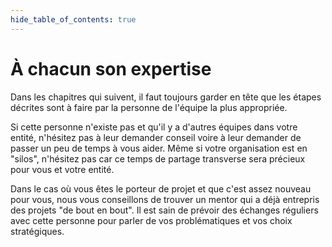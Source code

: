 ```yaml
---
hide_table_of_contents: true
---
```


# À chacun son expertise

Dans les chapitres qui suivent, il faut toujours garder en tête que les étapes décrites sont à faire par la personne de l'équipe la plus appropriée.

Si cette personne n'existe pas et qu'il y a d'autres équipes dans votre entité, n'hésitez pas à leur demander conseil voire à leur demander de passer un peu de temps à vous aider. Même si votre organisation est en "silos", n'hésitez pas car ce temps de partage transverse sera précieux pour vous et votre entité.

Dans le cas où vous êtes le porteur de projet et que c'est assez nouveau pour vous, nous vous conseillons de trouver un mentor qui a déjà entrepris des projets "de bout en bout". Il est sain de prévoir des échanges réguliers avec cette personne pour parler de vos problématiques et vos choix stratégiques.
